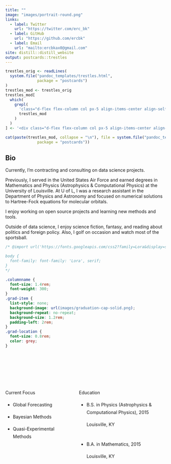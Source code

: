```yaml
---
title: ""
image: "images/portrait-round.png"
links:
  - label: Twitter
    url: "https://twitter.com/erc_bk"
  - label: GitHub
    url: "https://github.com/ercbk"
  - label: Email
    url: "mailto:ercbkax0@gmail.com"
site: distill::distill_website
output: postcards::trestles
---
```

 
<!-- All html and css (and comments) copied from https://github.com/etiennebacher/personal_website_distill/blob/master/index.Rmd -->



<!-- The postcard had a useless second scrollbar (in addition to the big one of distill). For some reason, I couldn't remove it with the CSS in custom.css. My only solution is to modify the source of the postcards::trestle template to remove this scrollbar. -->

```r
trestles_orig <- readLines(
  system.file("pandoc_templates/trestles.html",
              package = "postcards")
)
trestles_mod <- trestles_orig
trestles_mod[
  which(
    grepl(
      'class="d-flex flex-column col px-5 align-items-center align-self-center mh-100" style="overflow-y: scroll;"',
      trestles_mod
    )
  )
] <- '<div class="d-flex flex-column col px-5 align-items-center align-self-center mh-100" style="overflow-y: none;">'

cat(paste(trestles_mod, collapse = "\n"), file = system.file("pandoc_templates/trestles.html",
              package = "postcards"))
```







## Bio

Currently, I'm contracting and consulting on data science projects.  

Previously, I served in the United States Air Force and earned degrees in Mathematics and Physics (Astrophysics & Computational Physics) at the University of Louisville. At U of L, I was a research assistant in the Department of Physics and Astronomy and focused on numerical solutions to Hartree-Fock equations for molecular orbitals.  

I enjoy working on open source projects and learning new methods and tools.  

Outside of data science, I enjoy science fiction, fantasy, and reading about politics and foreign policy. Also, I golf on occasion and watch most of the sportsball.  



```css
/* @import url('https://fonts.googleapis.com/css2?family=Lora&display=swap');

body {
  font-family: font-family: 'Lora', serif;
}
*/

.columnname {
  font-size: 1.4rem; 
  font-weight: 300;
}
.grad-item {
  list-style: none; 
  background-image: url(images/graduation-cap-solid.png); 
  background-repeat: no-repeat;  
  background-size: 1.2rem; 
  padding-left: 2rem;
}
.grad-location {
  font-size: 0.8rem;
  color: grey;
}
```

\
\
\
\
\


:::: {style="display: grid; grid-template-columns: 40% 50%; grid-column-gap: 30px; line-height: 1.5rem;"}

::: {}
<span class = "columnname"> Current Focus </span>

* Global Forecasting

* Bayesian Methods

* Quasi-Experimental Methods
:::

::: {}
<span class = "columnname"> Education </span>

<ul>
 
<li class = "grad-item">   B.S. in Physics (Astrophysics & Computational Physics), 2015 <br> <p class = "grad-location"> Louisville, KY </p> </li>
<br>
<li class = "grad-item">   B.A. in Mathematics, 2015 <br>
<p class = "grad-location"> Louisville, KY </p> </li>

</ul>
:::
::::





